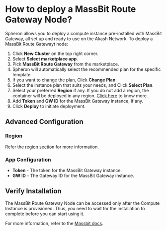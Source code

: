 
# How to deploy a MassBit Route Gateway Node?

Spheron allows you to deploy a compute instance pre-installed with MassBit Gateway, all set up and ready to use on the Akash Network.
To deploy a MassBit Route Gatewayt node:

1. Click **New Cluster** on the top right corner.
2. Select **Select marketplace app**.
3. Pick **MassBit Route Gateway** from the marketplace.
4. Spheron will automatically select the recommended plan for the specific template.
5. If you want to change the plan, Click **Change Plan**.
6. Select the instance plan that suits your needs, and Click **Select Plan**.
7. Select your preferred **Region** if any. If you do not add a region, the container will be deployed in any region. [Click here](/compute/cluster/#region) to know more.
8. Add **Token** and **GW ID** for the MassBit Gateway instance, if any.
9. Click **Deploy** to initiate deployment.

## Advanced Configuration

### Region

Refer the [region section](/compute/cluster/#region) for more information.

### App Configuration

- **Token** - The token for the MassBit Gateway instance.
- **GW ID** - The Gateway ID for the MassBit Gateway instance.

## Verify Installation

The MassBit Route Gateway Node can be accessed only after the Compute Instance is provisioned.
Thus, you need to wait for the installation to complete before you can start using it.

For more information, refer to the [Massbit docs](https://docs.massbit.io/about/massbit-intro).

<Navigation name="Deploy MassBit Gateway" />
